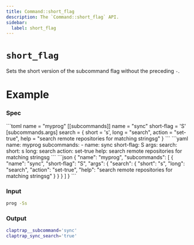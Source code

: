 ```yaml
---
title: Command::short_flag
description: The `Command::short_flag` API.
sidebar:
  label: short_flag
---
```



# `short_flag` <LinkButton href="https://docs.rs/clap/latest/clap/struct.Command.html#method.short_flag" icon="open-book" variant="minimal"></LinkButton>

<Badge text="since 0.1.0" size="small" />

Sets the short version of the subcommand flag without the preceding `-`.

# Example

### Spec

<Tabs syncKey="format">
  <TabItem label="TOML">
```toml
name = "myprog"
[[subcommands]]
name = "sync"
short-flag = 'S'
[subcommands.args]
search = { short = 's', long = "search", action = "set-true", help = "search remote repositories for matching stringsg" }
```
  </TabItem>
  <TabItem label="YAML">
```yaml
name: myprog
subcommands:
- name: sync
  short-flag: S
  args:
    search:
      short: s
      long: search
      action: set-true
      help: search remote repositories for matching stringsg
```
  </TabItem>
  <TabItem label="JSON">
```json
{
  "name": "myprog",
  "subcommands": [
    {
      "name": "sync",
      "short-flag": "S",
      "args": {
        "search": {
          "short": "s",
          "long": "search",
          "action": "set-true",
          "help": "search remote repositories for matching stringsg"
        }
      }
    }
  ]
}
```
  </TabItem>
</Tabs>

### Input

```bash
prog -Ss
```

### Output

```bash
claptrap__subcommand='sync'
claptrap_sync_search='true'
```
